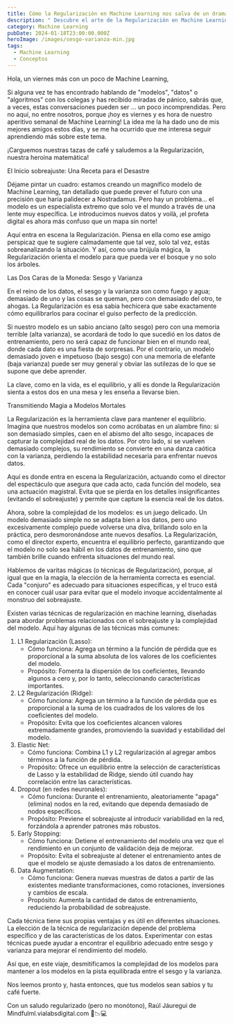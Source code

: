 ```yaml
---
title: Cómo la Regularización en Machine Learning nos salva de un drama matemático
description: " Descubre el arte de la Regularización en Machine Learning: \U0001F3A9 Encuentra el equilibrio perfecto entre sesgo y varianza con técnicas como Lasso, Ridge y más. \U0001F680 Prepárate para un viaje donde desmitificaremos la complejidad de los modelos y te equiparemos con las herramientas para mejorar tu rendimiento. ¡Domina la magia de la Regularización ahora! \U0001F31F✨ #MachineLearning #Regularización #DataScience"
category: Machine Learning
pubDate: 2024-01-18T23:00:00.000Z
heroImage: /images/sesgo-varianza-min.jpg
tags:
  - Machine Learning
  - Conceptos
---
```


Hola, un viernes más con un poco de Machine Learning,

Si alguna vez te has encontrado hablando de "modelos", "datos" o "algoritmos" con los colegas y has recibido miradas de pánico, sabrás que, a veces, estas conversaciones pueden ser ... un poco incomprendidas. Pero no aquí, no entre nosotros, porque ¡hoy es viernes y es hora de nuestro aperitivo semanal de Machine Learning! La idea me la ha dado uno de mis mejores amigos estos días, y se me ha ocurrido que me interesa seguir aprendiendo más sobre este tema.

¡Carguemos nuestras tazas de café y saludemos a la Regularización, nuestra heroína matemática!

El Inicio sobreajuste: Una Receta para el Desastre

Déjame pintar un cuadro: estamos creando un magnífico modelo de Machine Learning, tan detallado que puede prever el futuro con una precisión que haría palidecer a Nostradamus. Pero hay un problema... el modelo es un especialista extremo que solo ve el mundo a través de una lente muy específica. Le introducimos nuevos datos y voilà, ¡el profeta digital es ahora más confuso que un mapa sin norte!

Aquí entra en escena la Regularización. Piensa en ella como ese amigo perspicaz que te sugiere calmadamente que tal vez, solo tal vez, estás sobreanalizando la situación. Y así, como una brújula mágica, la Regularización orienta el modelo para que pueda ver el bosque y no solo los árboles.

Las Dos Caras de la Moneda: Sesgo y Varianza

En el reino de los datos, el sesgo y la varianza son como fuego y agua; demasiado de uno y las cosas se queman, pero con demasiado del otro, te ahogas. La Regularización es esa sabia hechicera que sabe exactamente cómo equilibrarlos para cocinar el guiso perfecto de la predicción.

Si nuestro modelo es un sabio anciano (alto sesgo) pero con una memoria terrible (alta varianza), se acordará de todo lo que sucedió en los datos de entrenamiento, pero no será capaz de funcionar bien en el mundo real, donde cada dato es una fiesta de sorpresas. Por el contrario, un modelo demasiado joven e impetuoso (bajo sesgo) con una memoria de elefante (baja varianza) puede ser muy general y obviar las sutilezas de lo que se supone que debe aprender.

La clave, como en la vida, es el equilibrio, y allí es donde la Regularización sienta a estos dos en una mesa y les enseña a llevarse bien.

Transmitiendo Magia a Modelos Mortales

La Regularización es la herramienta clave para mantener el equilibrio. Imagina que nuestros modelos son como acróbatas en un alambre fino: si son demasiado simples, caen en el abismo del alto sesgo, incapaces de capturar la complejidad real de los datos. Por otro lado, si se vuelven demasiado complejos, su rendimiento se convierte en una danza caótica con la varianza, perdiendo la estabilidad necesaria para enfrentar nuevos datos.

Aquí es donde entra en escena la Regularización, actuando como el director del espectáculo que asegura que cada acto, cada función del modelo, sea una actuación magistral. Evita que se pierda en los detalles insignificantes (evitando el sobreajuste) y permite que capture la esencia real de los datos.

Ahora, sobre la complejidad de los modelos: es un juego delicado. Un modelo demasiado simple no se adapta bien a los datos, pero uno excesivamente complejo puede volverse una diva, brillando solo en la práctica, pero desmoronándose ante nuevos desafíos. La Regularización, como el director experto, encuentra el equilibrio perfecto, garantizando que el modelo no solo sea hábil en los datos de entrenamiento, sino que también brille cuando enfrenta situaciones del mundo real.

Hablemos de varitas mágicas (o técnicas de Regularización), porque, al igual que en la magia, la elección de la herramienta correcta es esencial. Cada "conjuro" es adecuado para situaciones específicas, y el truco está en conocer cuál usar para evitar que el modelo invoque accidentalmente al monstruo del sobreajuste.


Existen varias técnicas de regularización en machine learning, diseñadas para abordar problemas relacionados con el sobreajuste y la complejidad del modelo. Aquí hay algunas de las técnicas más comunes:

1. L1 Regularización (Lasso):
   * Cómo funciona: Agrega un término a la función de pérdida que es proporcional a la suma absoluta de los valores de los coeficientes del modelo.
   * Propósito: Fomenta la dispersión de los coeficientes, llevando algunos a cero y, por lo tanto, seleccionando características importantes.
2. L2 Regularización (Ridge):
   * Cómo funciona: Agrega un término a la función de pérdida que es proporcional a la suma de los cuadrados de los valores de los coeficientes del modelo.
   * Propósito: Evita que los coeficientes alcancen valores extremadamente grandes, promoviendo la suavidad y estabilidad del modelo.
3. Elastic Net:
   * Cómo funciona: Combina L1 y L2 regularización al agregar ambos términos a la función de pérdida.
   * Propósito: Ofrece un equilibrio entre la selección de características de Lasso y la estabilidad de Ridge, siendo útil cuando hay correlación entre las características.
4. Dropout (en redes neuronales):
   * Cómo funciona: Durante el entrenamiento, aleatoriamente "apaga" (elimina) nodos en la red, evitando que dependa demasiado de nodos específicos.
   * Propósito: Previene el sobreajuste al introducir variabilidad en la red, forzándola a aprender patrones más robustos.
5. Early Stopping:
   * Cómo funciona: Detiene el entrenamiento del modelo una vez que el rendimiento en un conjunto de validación deja de mejorar.
   * Propósito: Evita el sobreajuste al detener el entrenamiento antes de que el modelo se ajuste demasiado a los datos de entrenamiento.
6. Data Augmentation:
   * Cómo funciona: Genera nuevas muestras de datos a partir de las existentes mediante transformaciones, como rotaciones, inversiones y cambios de escala.
   * Propósito: Aumenta la cantidad de datos de entrenamiento, reduciendo la probabilidad de sobreajuste.

Cada técnica tiene sus propias ventajas y es útil en diferentes situaciones. La elección de la técnica de regularización depende del problema específico y de las características de los datos. Experimentar con estas técnicas puede ayudar a encontrar el equilibrio adecuado entre sesgo y varianza para mejorar el rendimiento del modelo.

Así que, en este viaje, desmitificamos la complejidad de los modelos para mantener a los modelos en la pista equilibrada entre el sesgo y la varianza. 

Nos leemos pronto y, hasta entonces, que tus modelos sean sabios y tu café fuerte.

Con un saludo regularizado (pero no monótono), Raúl Jáuregui de Mindfulml.vialabsdigital.com 🌟📉💻
